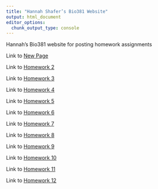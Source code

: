 ```yaml
---
title: "Hannah Shafer’s Bio381 Website"
output: html_document
editor_options: 
  chunk_output_type: console
---
```


Hannah’s Bio381 website for posting homework assignments

Link to [New Page](newpage.html)

Link to [Homework 2](Homework_02.html)

Link to [Homework 3](Homework_03.html)

Link to [Homework 4](Homework_04.html)

Link to [Homework 5](Homework_05.html)

Link to [Homework 6](Homework_06.html)

Link to [Homework 7](Homework_07.html)

Link to [Homework 8](Homework_08.html)

Link to [Homework 9](Homework_09.html)

Link to [Homework 10](Homework_10.html)

Link to [Homework 11](Homework_11.html)

Link to [Homework 12](Homework_12.html)
